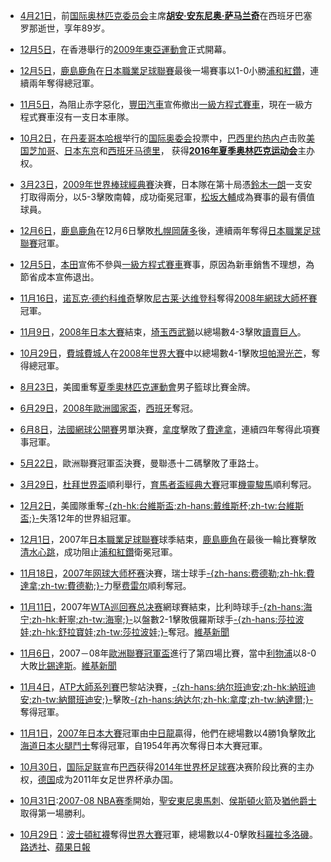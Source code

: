 *[[4月21日|4月21日]]，前[[国际奥林匹克委员会|国际奥林匹克委员会]]主席'''[[胡安·安东尼奥·萨马兰奇|胡安·安东尼奥·萨马兰奇]]'''在西班牙巴塞罗那逝世，享年89岁。

*[[12月5日|12月5日]]，在香港舉行的[[2009年東亞運動會|2009年東亞運動會]]正式開幕。

*[[12月5日|12月5日]]，[[鹿島鹿角|鹿島鹿角]]在[[日本職業足球聯賽|日本職業足球聯賽]]最後一場賽事以1-0小勝[[浦和紅鑽|浦和紅鑽]]，連續兩年奪得總冠軍。

*[[11月5日|11月5日]]，為阻止赤字惡化，[[豐田汽車|豐田汽車]]宣佈撤出[[一級方程式賽車|一級方程式賽車]]，現在一級方程式賽車沒有一支日本車隊。

*[[10月2日|10月2日]]，在[[丹麦|丹麦]][[哥本哈根|哥本哈根]]举行的[[国际奥委会|国际奥委会]]投票中，[[巴西|巴西]][[里约热内卢|里约热内卢]]击败[[美国|美国]][[芝加哥|芝加哥]]、[[日本|日本]][[东京|东京]]和[[西班牙|西班牙]][[马德里|马德里]]， 获得'''[[2016年夏季奥林匹克运动会|2016年夏季奥林匹克运动会]]'''主办权。

*[[3月23日|3月23日]]，[[2009年世界棒球經典賽|2009年世界棒球經典賽]]決賽，日本隊在第十局憑[[鈴木一朗|鈴木一朗]]一支安打取得兩分，以5-3擊敗南韓，成功衛冕冠軍，[[松坂大輔|松坂大輔]]成為賽事的最有價值球員。

*[[12月6日|12月6日]]，[[鹿島鹿角|鹿島鹿角]]在12月6日擊敗[[札幌岡薩多|札幌岡薩多]]後，連續兩年奪得[[日本職業足球聯賽|日本職業足球聯賽]]冠軍。

*[[12月5日|12月5日]]，[[本田|本田]]宣佈不參與[[一級方程式賽車|一級方程式賽車]]賽事，原因為新車銷售不理想，為節省成本宣佈退出。

*[[11月16日|11月16日]]，[[诺瓦克·德约科维奇|诺瓦克·德约科维奇]]擊敗[[尼古莱·达维登科|尼古莱·达维登科]]奪得[[2008年網球大師杯賽|2008年網球大師杯賽]]冠軍。

*[[11月9日|11月9日]]，[[2008年日本大賽|2008年日本大賽]]結束，[[埼玉西武獅|埼玉西武獅]]以總場數4-3擊敗[[讀賣巨人|讀賣巨人]]。

*[[10月29日|10月29日]]，[[費城費城人|費城費城人]]在[[2008年世界大賽|2008年世界大賽]]中以總場數4-1擊敗[[坦帕灣光芒|坦帕灣光芒]]，奪得總冠軍。

*[[8月23日|8月23日]]，美國重奪[[夏季奧林匹克運動會|夏季奧林匹克運動會]]男子籃球比賽金牌。

*[[6月29日|6月29日]]，[[2008年歐洲國家盃|2008年歐洲國家盃]]，[[西班牙足球國家隊|西班牙]]奪冠。

*[[6月8日|6月8日]]，[[法國網球公開賽|法國網球公開賽]]男單決賽，[[拿度|拿度]]擊敗了[[費達拿|費達拿]]，連續四年奪得此項賽事冠軍。

*[[5月22日|5月22日]]，歐洲聯賽冠軍盃決賽，曼聯憑十二碼擊敗了車路士。

*[[3月29日|3月29日]]，[[杜拜世界盃|杜拜世界盃]]順利舉行，[[育馬者盃經典大賽|育馬者盃經典大賽]]冠軍[[機靈駿馬|機靈駿馬]]順利奪冠。

*[[12月2日|12月2日]]，美國隊重奪[[台維斯盃|-{zh-hk:台維斯盃;zh-hans:戴维斯杯;zh-tw:台維斯盃;}-]]失落12年的世界組冠軍。

*[[12月1日|12月1日]]，2007年[[日本職業足球聯賽|日本職業足球聯賽]]球季結束，[[鹿島鹿角|鹿島鹿角]]在最後一輪比賽擊敗[[清水心跳|清水心跳]]，成功阻止[[浦和紅鑽|浦和紅鑽]]衛冕冠軍。

*[[11月18日|11月18日]]，[[2007年网球大师杯赛|2007年网球大师杯赛]]決賽，瑞士球手[[罗杰·费德勒|-{zh-hans:费德勒;zh-hk:費達拿;zh-tw:費德勒;}-]]力壓[[大卫·费雷尔|费雷尔]]順利奪冠。

*[[11月11日|11月11日]]，2007年[[WTA巡回赛总决赛|WTA巡回赛总决赛]]網球賽結束，比利時球手[[贾斯汀·海宁|-{zh-hans:海宁;zh-hk:軒寧;zh-tw:海寧;}-]]以盤數2-1擊敗俄羅斯球手[[玛丽亚·莎拉波娃|-{zh-hans:莎拉波娃;zh-hk:舒拉寶娃;zh-tw:莎拉波娃;}-]]奪冠。[[:n:WTA巡迴賽決賽_軒寧奪冠|維基新聞]]

*[[11月6日|11月6日]]，2007－08年[[歐洲聯賽冠軍盃|歐洲聯賽冠軍盃]]進行了第四場比賽，當中[[利物浦足球俱樂部|利物浦]]以8-0大敗[[比錫達斯|比錫達斯]]。[[:n:歐洲聯賽冠軍盃_利物浦8-0大勝比錫達斯|維基新聞]]

*[[11月4日|11月4日]]，[[ATP大師系列賽|ATP大師系列賽]]巴黎站決賽，[[大卫·纳尔班迪安|-{zh-hans:纳尔班迪安;zh-hk:納班迪安;zh-tw:納爾班迪安;}-]]擊敗[[拿度|-{zh-hans:纳达尔;zh-hk:拿度;zh-tw:納達爾;}-]]奪得冠軍。

*[[11月1日|11月1日]]，[[2007年日本大賽|2007年日本大賽]]冠軍由[[中日龍|中日龍]]贏得，他們在總場數以4勝1負擊敗[[北海道日本火腿鬥士|北海道日本火腿鬥士]]奪得冠軍，自1954年再次奪得日本大賽冠軍。

*[[10月30日|10月30日]]，[[国际足联|国际足联]]宣布[[巴西|巴西]]获得[[2014年世界杯足球赛|2014年世界杯足球赛]]决赛阶段比赛的主办权，[[德国|德国]]成为2011年女足世界杯承办国。

*[[10月31日|10月31日]]:[[2007-08_NBA赛季|2007-08 NBA赛季]]開始，[[聖安東尼奧馬刺|聖安東尼奧馬刺]]、[[侯斯頓火箭|侯斯頓火箭]]及[[猶他爵士|猶他爵士]]取得第一場勝利。

*[[10月29日|10月29日]]：[[波士頓紅襪|波士頓紅襪]]奪得[[2007年世界大賽|世界大賽]]冠軍，總場數以4-0擊敗[[科羅拉多洛磯|科羅拉多洛磯]]。[http://hk.news.yahoo.com/061207/3/1xvf6.html 路透社]、[http://www.appledaily.com.tw/AppleNews/index.cfm?Fuseaction=Article&Art_ID=3090694 蘋果日報]